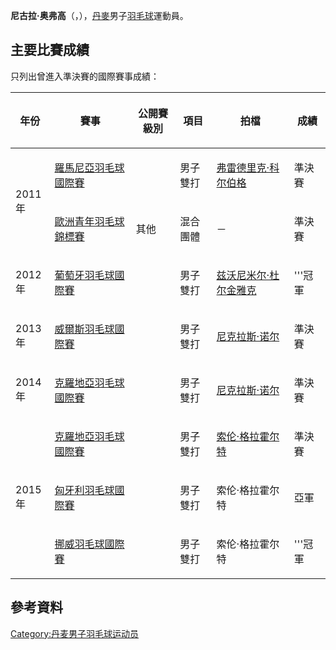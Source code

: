 {{noteTA|G1=Badminton}}
{{Infobox 羽球選手
| playername              = 尼古拉·奥弗高<br />{{lang|da|Nikolaj Overgaard}}
| image                   = 
| size                    = 
| caption                 = 
| birth_name              = 
| date_of_birth           = {{birth_date_and_age|1992|2|8}}
| place_of_birth          = {{DEN}}
| height                  = 
| weight                  = 
| event                   = 男子雙打、混合雙打
| country                 = {{DEN}}
| years_active            = 
| handedness              = 
| coach                   = 
| highest_ranking         = 第56位（男雙-[[尼克拉斯·诺尔|尼克拉斯·诺尔]]）
| date_of_highest_ranking = 2014年4月3日<ref name="ranking">[http://bwfcontent.tournamentsoftware.com/ranking/player.aspx?id=6317&player=201886 BWF World Ranking - Ranking of Nikolaj OVERGAARD (61525)]{{en}}</ref>
| current_ranking         = 第68位（男雙-[[尼克拉斯·诺尔|尼克拉斯·诺尔]]）<br/>第1268位（混雙-[[麦尔肯·弗勒尔戈德|弗勒尔戈德]]）
| date_of_current_ranking = 2014年9月11日<ref>[http://bwfcontent.tournamentsoftware.com/ranking/category.aspx?id=7498&category=474 BWF World Ranking - BWF世界排名榜 (9/11/2014) - Men's doubles] {{Wayback|url=http://bwfcontent.tournamentsoftware.com/ranking/category.aspx?id=7498&category=474 |date=20210106061912 }}{{en}}</ref><ref>[http://bwfcontent.tournamentsoftware.com/ranking/category.aspx?id=7498&category=476 BWF World Ranking - BWF世界排名榜 (9/11/2014) - Mixed doubles] {{Wayback|url=http://bwfcontent.tournamentsoftware.com/ranking/category.aspx?id=7498&category=476 |date=20180929093144 }}{{en}}</ref>
| played                  = 44勝–29負（男雙）<br/>5勝–5負（混雙）
| titles                  = 
| bwf_profile             = EFFFA56E-A3B9-41D8-9535-6458B22A510E
| bwf_id                  = 61525
| updated                 = 2014年9月13日
}}
{{MedalTableTop}}
{{MedalSport | 男子[[羽毛球|羽毛球]]}}
{{MedalCountry | {{DEN}}}}
{{MedalCompetition | [[歐洲青年羽毛球錦標賽|歐洲青年羽毛球錦標賽]]}}
{{MedalBronze| [[2011年歐洲青年羽毛球錦標賽|2011年 萬塔]] | 混合團體 }}
{{MedalBottom}}
'''尼古拉·奥弗高'''（{{lang|da|'''Nikolaj Overgaard'''}}，{{bd|1992年|2月8日}}），[[丹麥|丹麥]]男子[[羽毛球|羽毛球]]運動員。

==主要比賽成績==
只列出曾進入準決賽的國際賽事成績：
{| class=wikitable style="text-align:center; font-size:small;" 
!width="50"|年份
!width="180"|賽事
!width="80"|公開賽級別
!width="60"|項目
!width="170"|拍檔
!width="50"|成績
|-
!rowspan="2"|2011年
|[[2011年羅馬尼亞羽毛球國際賽|羅馬尼亞羽毛球國際賽]]
|{{BWFIS}}
|男子雙打
|[[弗雷德里克·科尔伯格|弗雷德里克·科尔伯格]]
|bgcolor="#b8860b"|準決賽
|-
|[[2011年歐洲青年羽毛球錦標賽|歐洲青年羽毛球錦標賽]]
|其他
|混合團體
|－
|bgcolor="#b8860b"|準決賽
|-
!rowspan="1"|2012年
|[[2012年葡萄牙羽毛球國際賽|葡萄牙羽毛球國際賽]]
|{{BWFIS}}
|男子雙打
|{{flagicon|CRO}} [[兹沃尼米尔·杜尔金雅克|兹沃尼米尔·杜尔金雅克]]
|bgcolor="gold"|'''冠軍
|-
!rowspan="1"|2013年
|[[2013年威爾斯羽毛球國際賽|威爾斯羽毛球國際賽]]
|{{BWFIC}}
|男子雙打
|[[尼克拉斯·诺尔|尼克拉斯·诺尔]]
|bgcolor="#b8860b"|準決賽
|-
!rowspan="1"|2014年
|[[2014年克羅地亞羽毛球國際賽|克羅地亞羽毛球國際賽]]
|{{BWFIS}}
|男子雙打
|[[尼克拉斯·诺尔|尼克拉斯·诺尔]]
|bgcolor="#b8860b"|準決賽
|-
!rowspan="3"|2015年
|[[2015年克羅地亞羽毛球國際賽|克羅地亞羽毛球國際賽]]
|{{BWFIS}}
|男子雙打
|[[索伦·格拉霍尔特|索伦·格拉霍尔特]]
|bgcolor="#b8860b"|準決賽
|-
|[[2015年匈牙利羽毛球國際賽|匈牙利羽毛球國際賽]]
|{{BWFIS}}
|男子雙打
|索伦·格拉霍尔特
|bgcolor="silver"|亞軍
|-
|[[2015年挪威羽毛球國際賽|挪威羽毛球國際賽]]
|{{BWFIS}}
|男子雙打
|索伦·格拉霍尔特
|bgcolor="gold"|'''冠軍
|}
{{BWF賽事級別索引}}

== 參考資料 ==
{{Reflist}}

{{DEFAULTSORT:Overgaard, Nikolaj}}
[[Category:丹麦男子羽毛球运动员|Category:丹麦男子羽毛球运动员]]